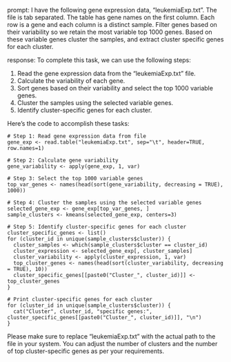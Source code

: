 prompt:
I have the following gene expression data, "leukemiaExp.txt". The file is tab separated. The table has gene names on the first column. Each row is a gene and each column is a distinct sample. Filter genes based on their variability so we retain the most variable top 1000 genes. Based on these variable genes cluster the samples, and extract cluster specific genes for each cluster.

response:
To complete this task, we can use the following steps:

1. Read the gene expression data from the "leukemiaExp.txt" file.
2. Calculate the variability of each gene.
3. Sort genes based on their variability and select the top 1000 variable genes.
4. Cluster the samples using the selected variable genes.
5. Identify cluster-specific genes for each cluster.

Here's the code to accomplish these tasks:

```
# Step 1: Read gene expression data from file
gene_exp <- read.table("leukemiaExp.txt", sep="\t", header=TRUE, row.names=1)

# Step 2: Calculate gene variability
gene_variability <- apply(gene_exp, 1, var)

# Step 3: Select the top 1000 variable genes
top_var_genes <- names(head(sort(gene_variability, decreasing = TRUE), 1000))

# Step 4: Cluster the samples using the selected variable genes
selected_gene_exp <- gene_exp[top_var_genes, ]
sample_clusters <- kmeans(selected_gene_exp, centers=3)

# Step 5: Identify cluster-specific genes for each cluster
cluster_specific_genes <- list()
for (cluster_id in unique(sample_clusters$cluster)) {
  cluster_samples <- which(sample_clusters$cluster == cluster_id)
  cluster_expression <- selected_gene_exp[, cluster_samples]
  cluster_variability <- apply(cluster_expression, 1, var)
  top_cluster_genes <- names(head(sort(cluster_variability, decreasing = TRUE), 10))
  cluster_specific_genes[[paste0("Cluster_", cluster_id)]] <- top_cluster_genes
}

# Print cluster-specific genes for each cluster
for (cluster_id in unique(sample_clusters$cluster)) {
  cat("Cluster", cluster_id, "specific genes:", cluster_specific_genes[[paste0("Cluster_", cluster_id)]], "\n")
}
```

Please make sure to replace "leukemiaExp.txt" with the actual path to the file in your system. You can adjust the number of clusters and the number of top cluster-specific genes as per your requirements.
